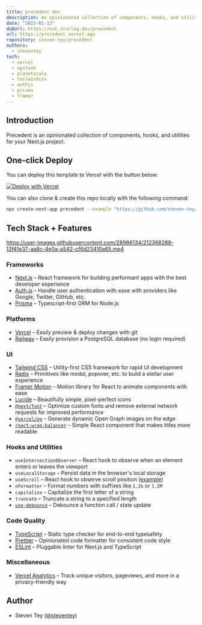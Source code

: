 ```yaml
---
title: precedent.dev
description: An opinionated collection of components, hooks, and utilities for your Next.js project.
date: "2023-01-13"
dubUrl: https://out.starlog.dev/precedent
url: https://precedent.vercel.app
repository: steven-tey/precedent
authors:
  - steventey
tech:
  - vercel
  - upstash
  - planetscale
  - tailwindcss
  - authjs
  - prisma
  - framer
---
```



## Introduction

Precedent is an opinionated collection of components, hooks, and utilities for your Next.js project.

## One-click Deploy

You can deploy this template to Vercel with the button below:

[![Deploy with Vercel](https://vercel.com/button)](https://vercel.com/new/clone?repository-url=https%3A%2F%2Fgithub.com%2Fsteven-tey%2Fprecedent&project-name=precedent&repository-name=precedent&demo-title=Precedent&demo-description=An%20opinionated%20collection%20of%20components%2C%20hooks%2C%20and%20utilities%20for%20your%20Next%20project.&demo-url=https%3A%2F%2Fprecedent.dev&demo-image=https%3A%2F%2Fprecedent.dev%2Fapi%2Fog&env=DATABASE_URL,GOOGLE_CLIENT_ID,GOOGLE_CLIENT_SECRET,NEXTAUTH_SECRET&envDescription=How%20to%20get%20these%20env%20variables%3A&envLink=https%3A%2F%2Fgithub.com%2Fsteven-tey%2Fprecedent%2Fblob%2Fmain%2F.env.example)

You can also clone & create this repo locally with the following command:

```bash
npx create-next-app precedent --example "https://github.com/steven-tey/precedent"
```

## Tech Stack + Features

https://user-images.githubusercontent.com/28986134/212368288-12f41e37-aa8c-4e0a-a542-cf6d23410a65.mp4

### Frameworks

- [Next.js](https://nextjs.org/) – React framework for building performant apps with the best developer experience
- [Auth.js](https://authjs.dev/) – Handle user authentication with ease with providers like Google, Twitter, GitHub, etc.
- [Prisma](https://www.prisma.io/) – Typescript-first ORM for Node.js

### Platforms

- [Vercel](https://vercel.com/) – Easily preview & deploy changes with git
- [Railway](https://railway.app/) – Easily provision a PostgreSQL database (no login required)

### UI

- [Tailwind CSS](https://tailwindcss.com/) – Utility-first CSS framework for rapid UI development
- [Radix](https://www.radix-ui.com/) – Primitives like modal, popover, etc. to build a stellar user experience
- [Framer Motion](https://framer.com/motion) – Motion library for React to animate components with ease
- [Lucide](https://lucide.dev/) – Beautifully simple, pixel-perfect icons
- [`@next/font`](https://nextjs.org/docs/basic-features/font-optimization) – Optimize custom fonts and remove external network requests for improved performance
- [`@vercel/og`](https://vercel.com/docs/concepts/functions/edge-functions/og-image-generation) – Generate dynamic Open Graph images on the edge
- [`react-wrap-balancer`](https://github.com/shuding/react-wrap-balancer) – Simple React component that makes titles more readable

### Hooks and Utilities

- `useIntersectionObserver` –  React hook to observe when an element enters or leaves the viewport
- `useLocalStorage` – Persist data in the browser's local storage
- `useScroll` – React hook to observe scroll position ([example](https://github.com/steven-tey/precedent/blob/main/components/layout/index.tsx#L25))
- `nFormatter` – Format numbers with suffixes like `1.2k` or `1.2M`
- `capitalize` – Capitalize the first letter of a string
- `truncate` – Truncate a string to a specified length
- [`use-debounce`](https://www.npmjs.com/package/use-debounce) – Debounce a function call / state update

### Code Quality

- [TypeScript](https://www.typescriptlang.org/) – Static type checker for end-to-end typesafety
- [Prettier](https://prettier.io/) – Opinionated code formatter for consistent code style
- [ESLint](https://eslint.org/) – Pluggable linter for Next.js and TypeScript

### Miscellaneous

- [Vercel Analytics](https://vercel.com/analytics) – Track unique visitors, pageviews, and more in a privacy-friendly way

## Author

- Steven Tey ([@steventey](https://twitter.com/steventey))